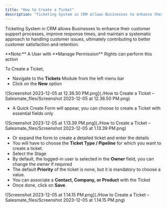 ```yaml
---
title: "How to Create a Ticket"
description: "Ticketing System in CRM allows Businesses to enhance their customer support processes, improve response times, and maintain a systematic approach to h..."
---
```


Ticketing System in CRM allows Businesses to enhance their customer support processes, improve response times, and maintain a systematic approach to handling customer issues, ultimately contributing to better customer satisfaction and retention.

<Note>
**Note:** A User with **Manage Permission** Rights can perform this action
</Note>

To Create a Ticket,

*   Navigate to the **Tickets** Module from the left menu bar
*   Click on the **New** option

![Screenshot 2023-12-05 at 12.36.50 PM.png](./How to Create a Ticket – Salesmate_files/Screenshot 2023-12-05 at 12.36.50 PM.png)

*   A Quick Create Form will appear, you can choose to create a Ticket with essential fields only 

![Screenshot 2023-12-05 at 1.13.39 PM.png](./How to Create a Ticket – Salesmate_files/Screenshot 2023-12-05 at 1.13.39 PM.png)

*   Or expand the form to create a detailed ticket and enter the details
*   You will have to choose the **Ticket Type / Pipeline** for which you want to create a ticket.
*   Select the Stage
*   By default, the logged-in user is selected in the **Owner** field, you can change the owner if required
*   The default **Priority** of the ticket is none, but it is mandatory to choose a value.
*   You can associate a **Contact, Company, or Product** with the Ticket
*   Once done, click on **Save**.

![Screenshot 2023-12-05 at 1.14.15 PM.png](./How to Create a Ticket – Salesmate_files/Screenshot 2023-12-05 at 1.14.15 PM.png)